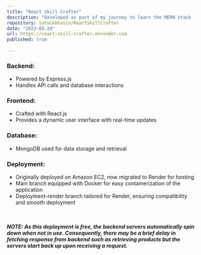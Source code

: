 ```yaml
---
title: "React Skill Crafter"
description: "Developed as part of my journey to learn the MERN stack (MongoDB, Express.js, React.js, Node.js)"
repository: satwikbhasin/ReactSkillCrafter
date: "2023-03-24"
url: https://react-skill-crafter.onrender.com
published: true
  
---
```

### Backend: 
  - Powered by Express.js
  - Handles API calls and database interactions

### Frontend: 
  - Crafted with React.js
  - Provides a dynamic user interface with real-time updates

### Database:
  - MongoDB used for data storage and retrieval

### Deployment:
  - Originally deployed on Amazon EC2, now migrated to Render for hosting
  - Main branch equipped with Docker for easy containerization of the application
  - Deployment-render branch tailored for Render, ensuring compatibility and smooth deployment

<br></br>
***NOTE: As this deployment is free, the backend servers automatically spin down when not in use. Consequently, there may be a brief delay in fetching response from backend such as retrieving products but the servers start back up upon receiving a request.***